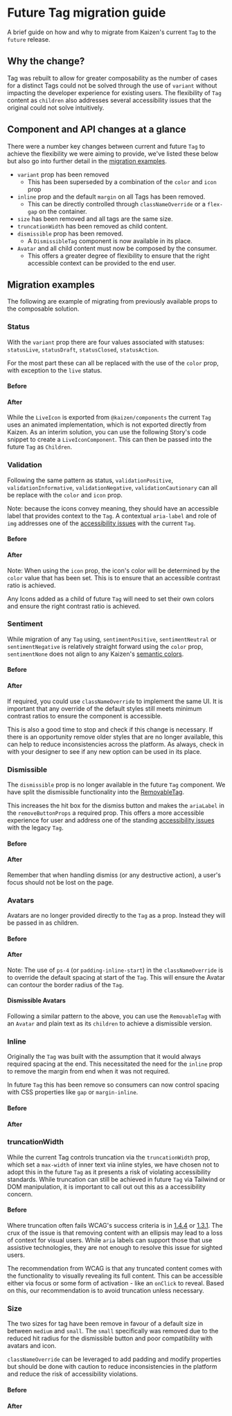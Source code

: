 
<Meta of={TagMigrationStories} />

# Future Tag migration guide

A brief guide on how and why to migrate from Kaizen's current `Tag` to the `future` release.

## Why the change?

Tag was rebuilt to allow for greater composability as the number of cases for a distinct Tags could not be solved through the use of `variant` without impacting the developer experience for existing users. The flexibility of `Tag` content as `children` also addresses several accessibility issues that the original could not solve intuitively.

## Component and API changes at a glance

There were a number key changes between current and future `Tag` to achieve the flexibility we were aiming to provide, we've listed these below but also go into further detail in the [migration examples](/docs/components-tag-future-migration-guide--migrationguide#migration-examples).

- `variant` prop has been removed
  - This has been superseded by a combination of the `color` and `icon` prop
- `inline` prop and the default `margin` on all Tags has been removed.
  - This can be directly controlled through `classNameOverride` or a `flex-gap` on the container.
- `size` has been removed and all tags are the same size.
- `truncationWidth` has been removed as child content.
- `dismissible` prop has been removed.
  - A `DismissibleTag` component is now available in its place.
- `Avatar` and all child content must now be composed by the consumer.
  - This offers a greater degree of flexibility to ensure that the right accessible context can be provided to the end user.


## Migration examples

The following are example of migrating from previously available props to the composable solution.

### Status

With the `variant` prop there are four values associated with statuses:  `statusLive`, `statusDraft`, `statusClosed`, `statusAction`.

For the most part these can all be replaced with the use of the `color` prop, with exception to the `live` status.

#### Before

<Canvas of={LegacyTagStories.Status} />


#### After

<Canvas of={TagMigrationStories.StatusMigration} sourceState="shown"/>

While the `LiveIcon` is exported from `@kaizen/components` the current `Tag` uses an animated implementation, which is not exported directly from Kaizen. As an interim solution, you can use the following Story's code snippet to create a `LiveIconComponent`. This can then be passed into the future `Tag` as `Children`.

<Canvas of={TagMigrationStories.LiveIconComponentStory} sourceState="hidden"/>

### Validation

Following the same pattern as status, `validationPositive`, `validationInformative`, `validationNegative`, `validationCautionary` can all be replace with the `color` and `icon` prop.

Note: because the icons convey meaning, they should have an accessible label that provides context to the `Tag`. A contextual `aria-label` and role of `img` addresses one of the [accessibility issues](https://github.com/cultureamp/kaizen-discourse/issues/102) with the current `Tag`.

#### Before

<Canvas of={LegacyTagStories.Validation} />

#### After

<Canvas of={TagMigrationStories.ValidationMigration} sourceState="shown"/>


Note: When using the `icon` prop, the icon's color will be determined by the `color` value that has been set. This is to ensure that an accessible contrast ratio is achieved.

Any Icons added as a child of future `Tag` will need to set their own colors and ensure the right contrast ratio is achieved.

### Sentiment

While migration of any `Tag` using, `sentimentPositive`, `sentimentNeutral` or `sentimentNegative` is relatively straight forward using the `color` prop, `sentimentNone` does not align to any Kaizen's [semantic colors](https://cultureamp.atlassian.net/wiki/spaces/DesignSystem/pages/3064857902/Color).

#### Before

<Canvas of={LegacyTagStories.Sentiments} />

#### After

<Canvas of={TagMigrationStories.SentimentsMigration} sourceState="shown"/>

If required, you could use `classNameOverride` to implement the same UI. It is important that any override of the default styles still meets minimum contrast ratios to ensure the component is accessible.

<Canvas of={TagMigrationStories.SentimentNone} />

This is also a good time to stop and check if this change is necessary. If there is an opportunity remove older styles that are no longer available, this can help to reduce inconsistencies across the platform. As always, check in with your designer to see if any new option can be used in its place.


### Dismissible

The `dismissible` prop is no longer available in the future `Tag` component. We have split the dismissible functionality into the [RemovableTag](/docs/components-tag-future-removabletag--docs).

This increases the hit box for the dismiss button and makes the `ariaLabel` in the `removeButtonProps` a required prop. This offers a more accessible experience for user and address one of the standing [accessibility issues](https://github.com/cultureamp/kaizen-discourse/issues/101) with the legacy `Tag`.

#### Before

<Canvas of={LegacyTagStories.Dismissible} />

#### After

<Canvas of={TagMigrationStories.DismissibleMigration} sourceState="shown"/>

Remember that when handling dismiss (or any destructive action), a user's focus should not be lost on the page.


### Avatars

Avatars are no longer provided directly to the `Tag` as a prop. Instead they will be passed in as children.

#### Before

<Canvas of={LegacyTagStories.ProfileWithAvatarProps} />

#### After

<Canvas of={TagMigrationStories.AvatarMigration} sourceState="shown"/>


Note: The use of `ps-4` (or `padding-inline-start`) in the `classNameOverride` is to override the default spacing at start of the `Tag`. This will ensure the Avatar can contour the border radius of the `Tag`.

#### Dismissible Avatars

Following a similar pattern to the above, you can use the `RemovableTag` with an `Avatar` and plain text as its `children` to achieve a dismissible version.

<Canvas of={TagMigrationStories.AvatarRemovableMigration} />

### Inline

Originally the `Tag` was built with the assumption that it would always required spacing at the end. This necessitated the need for the `inline` prop to remove the margin from end when it was not required.

In future `Tag` this has been remove so consumers can now control spacing with CSS properties like `gap` or `margin-inline`.

#### Before

<Canvas of={LegacyTagStories.Inline} />

#### After

<Canvas of={TagMigrationStories.InlineMigration} sourceState="shown"/>


### truncationWidth

While the current Tag controls truncation via the `truncationWidth` prop, which set a `max-width` of inner text via inline styles, we have chosen not to adopt this in the future `Tag` as it presents a risk of violating accessibility standards. While truncation can still be achieved in future `Tag` via Tailwind or DOM manipulation, it is important to call out out this as a accessibility concern.

#### Before

<Canvas of={LegacyTagStories.Truncate} />

Where truncation often fails WCAG's success criteria is in [1.4.4](https://www.w3.org/WAI/WCAG21/Techniques/failures/F69) or [1.3.1](https://www.w3.org/WAI/WCAG22/Understanding/info-and-relationships.html). The crux of the issue is that removing content with an ellipsis may lead to a loss of context for visual users. While `aria` labels can support those that use assistive technologies, they are not enough to resolve this issue for sighted users.

The recommendation from WCAG is that any truncated content comes with the functionality to visually revealing its full content. This can be accessible either via focus or some form of activation - like an `onClick` to reveal. Based on this, our recommendation is to avoid truncation unless necessary.

### Size

The two sizes for tag have been remove in favour of a default size in between `medium` and `small`. The `small` specifically was removed due to the reduced hit radius for the dismissible button and poor compatibility with avatars and icon.

`classNameOverride` can be leveraged to add padding and modify properties but should be done with caution to reduce inconsistencies in the platform and reduce the risk of accessibility violations.


#### Before

<Canvas of={LegacyTagStories.Sizes} />

#### After

<Canvas of={TagMigrationStories.SizesMigration} sourceState="shown"/>
